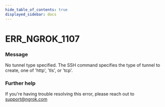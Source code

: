 ```yaml
---
hide_table_of_contents: true
displayed_sidebar: docs
---
```



# ERR_NGROK_1107

### Message
No tunnel type specified. The SSH command specifies the type of tunnel to create, one of 'http', 'tls', or 'tcp'.

<ErrorDetails error='err_ngrok_1107' />


### Further help
If you're having trouble resolving this error, please reach out to [support@ngrok.com](mailto:support@ngrok.com?subject=Help%20with%20ERR_NGROK_1107)

